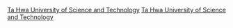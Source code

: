 {{Catnav|頁面分類|人物|校友|大學學校校友|台灣大專院校校友|新竹縣大專院校校友}}
{{Catmore|大華科技大學}}

[[Category:臺灣私立科技大學校友|Ta Hwa University of Science and Technology]]
[[Category:新竹縣大專院校校友|Ta Hwa University of Science and Technology]]